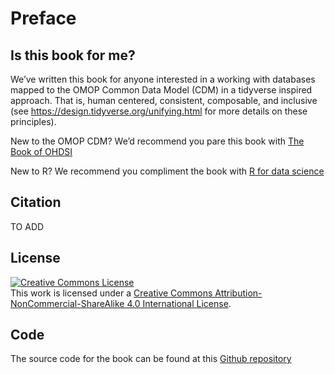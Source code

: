 # Preface {.unnumbered}

## Is this book for me?

We've written this book for anyone interested in a working with databases mapped to the OMOP Common Data Model (CDM) in a tidyverse inspired approach. That is, human centered, consistent, composable, and inclusive (see <https://design.tidyverse.org/unifying.html> for more details on these principles).

New to the OMOP CDM? We'd recommend you pare this book with [The Book of OHDSI](https://ohdsi.github.io/TheBookOfOhdsi/)

New to R? We recommend you compliment the book with [R for data science](https://r4ds.had.co.nz/)

## Citation

TO ADD

## License

```{=html}
<a rel="license" href="http://creativecommons.org/licenses/by-nc-sa/4.0/"><img src="https://i.creativecommons.org/l/by-nc-sa/4.0/88x31.png" alt="Creative Commons License" style="border-width:0"/></a> <br />This work is licensed under a <a rel="license" href="http://creativecommons.org/licenses/by-nc-sa/4.0/">Creative Commons Attribution-NonCommercial-ShareAlike 4.0 International License</a>.
```
## Code

The source code for the book can be found at this [Github repository](https://github.com/oxford-pharmacoepi/RProgrammingWithDatabases "TidyRProgrammingWithDatabases")
